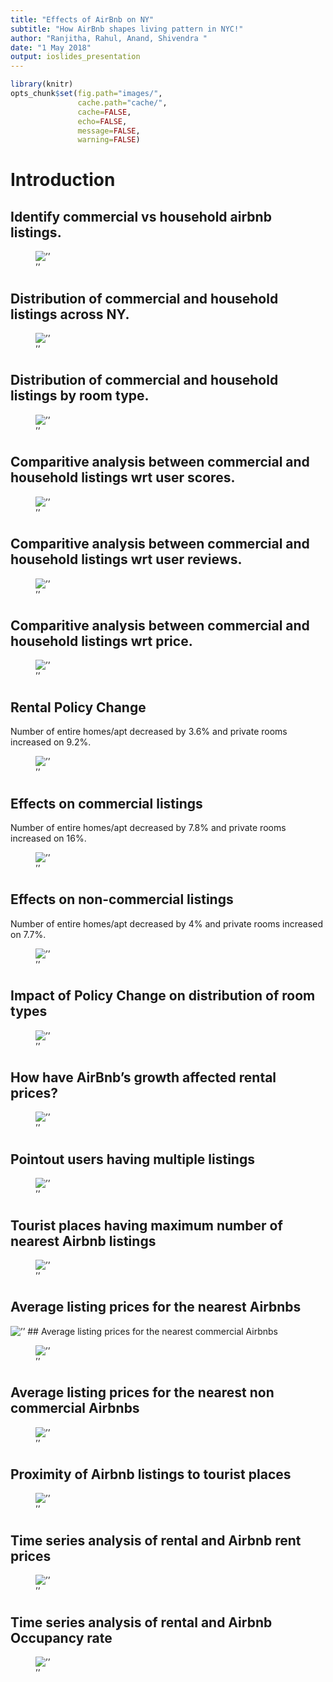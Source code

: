 ```yaml
---
title: "Effects of AirBnb on NY"
subtitle: "How AirBnb shapes living pattern in NYC!"
author: "Ranjitha, Rahul, Anand, Shivendra "
date: "1 May 2018"
output: ioslides_presentation
---
```



```r
library(knitr)
opts_chunk$set(fig.path="images/",
               cache.path="cache/",
               cache=FALSE,
               echo=FALSE,
               message=FALSE,
               warning=FALSE) 
```

# Introduction  
  
## Identify commercial vs household airbnb listings.  
  
![''](/Users/shivendra/Projects/Final-Project-Airbnb/images/listing-count-split.png)



## Distribution of commercial and household listings across NY.  
  
![''](/Users/shivendra/Projects/Final-Project-Airbnb/images/distribution-listing.png)

## Distribution of commercial and household listings by room type.  
  
![''](/Users/shivendra/Projects/Final-Project-Airbnb/images/percentage-listing.jpg)




## Comparitive analysis between commercial and household listings wrt user scores.  
  
![''](/Users/shivendra/Projects/Final-Project-Airbnb/images/score-comparison.jpg)

## Comparitive analysis between commercial and household listings wrt user reviews.  
  
![''](/Users/shivendra/Projects/Final-Project-Airbnb/images/review-comparison.jpg)

## Comparitive analysis between commercial and household listings wrt price.  
  
![''](/Users/shivendra/Projects/Final-Project-Airbnb/images/cost-comparison.jpg)

## Rental Policy Change
  
Number of entire homes/apt decreased by 3.6% and private rooms increased on 9.2%. 
  
![''](/Users/shivendra/Projects/Final-Project-Airbnb/images/policy-effects1.png)


## Effects on commercial listings
  
Number of entire homes/apt decreased by 7.8% and private rooms increased on 16%.  
  
![''](/Users/shivendra/Projects/Final-Project-Airbnb/images/policy-effects-commercial.png)

## Effects on non-commercial listings
  
Number of entire homes/apt decreased by 4% and private rooms increased on 7.7%.  
  
![''](/Users/shivendra/Projects/Final-Project-Airbnb/images/policy-effects-household.png)

## Impact of Policy Change on distribution of room types  
  
![''](/Users/shivendra/Projects/Final-Project-Airbnb/images/time-series.png)

## How have AirBnb's growth affected rental prices?  
  
![''](/Users/shivendra/Projects/Final-Project-Airbnb/images/airbnb-vs-rentals.png)

## Pointout users having multiple listings  
  
![''](/Users/shivendra/Projects/Final-Project-Airbnb/images/pin-point-users.jpg)

## Tourist places having maximum number of nearest Airbnb listings
![''](/Users/ranjitarajeevashetty/Final-Project-Airbnb/images/Tourist place with max airbnb.png)

## Average listing prices for the nearest Airbnbs

![''](/Users/ranjitarajeevashetty/Final-Project-Airbnb/images/cost variation.png)
## Average listing prices for the nearest commercial Airbnbs 

![''](/Users/ranjitarajeevashetty/Final-Project-Airbnb/images/Airbnb Commercial cost variation.png)

## Average listing prices for the nearest non commercial Airbnbs

![''](/Users/ranjitarajeevashetty/Final-Project-Airbnb/images/Airbnb non commercial listing.png)

## Proximity of Airbnb listings to tourist places

![''](/Users/ranjitarajeevashetty/Final-Project-Airbnb/images/Nearest airbnb.png)


## Time series analysis of rental and Airbnb rent prices

![''](/Users/ranjitarajeevashetty/Final-Project-Airbnb/images/Time series price.png)


## Time series analysis of rental and Airbnb Occupancy rate

![''](/Users/ranjitarajeevashetty/Final-Project-Airbnb/images/Time series Occupancy.png)




